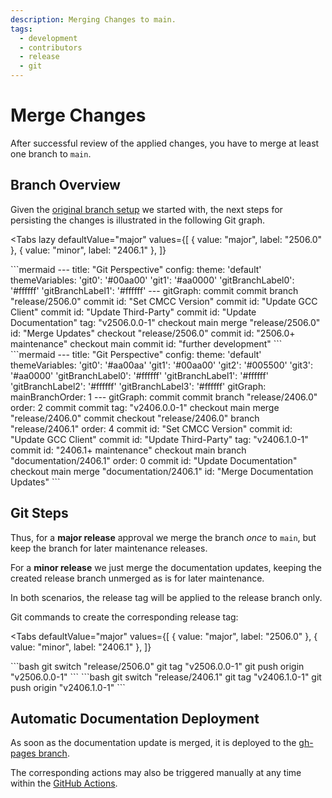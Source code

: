 ```yaml
---
description: Merging Changes to main.
tags:
  - development
  - contributors
  - release
  - git
---
```



# Merge Changes

After successful review of the applied changes, you have to merge at least one
branch to `main`.

## Branch Overview

Given the
[original branch setup](./01-create-branch.mdx) we started with, the next
steps for persisting the changes is illustrated in the following Git graph.

<Tabs
  lazy
  defaultValue="major"
  values={[
    { value: "major", label: "2506.0" },
    { value: "minor", label: "2406.1" },
  ]}
>
<TabItem value="major">
```mermaid
---
title: "Git Perspective"
config:
  theme: 'default'
  themeVariables:
      'git0': '#00aa00'
      'git1': '#aa0000'
      'gitBranchLabel0': '#ffffff'
      'gitBranchLabel1': '#ffffff'
---
gitGraph:
  commit
  commit
  branch "release/2506.0"
  commit id: "Set CMCC Version"
  commit id: "Update GCC Client"
  commit id: "Update Third-Party"
  commit id: "Update Documentation" tag: "v2506.0.0-1"
  checkout main
  merge "release/2506.0" id: "Merge Updates"
  checkout "release/2506.0"
  commit id: "2506.0+ maintenance"
  checkout main
  commit id: "further development"
```
</TabItem>
<TabItem value="minor">
```mermaid
---
title: "Git Perspective"
config:
  theme: 'default'
  themeVariables:
      'git0': '#aa00aa'
      'git1': '#00aa00'
      'git2': '#005500'
      'git3': '#aa0000'
      'gitBranchLabel0': '#ffffff'
      'gitBranchLabel1': '#ffffff'
      'gitBranchLabel2': '#ffffff'
      'gitBranchLabel3': '#ffffff'
  gitGraph:
    mainBranchOrder: 1
---
gitGraph:
  commit
  commit
  branch "release/2406.0" order: 2
  commit
  commit tag: "v2406.0.0-1"
  checkout main
  merge "release/2406.0"
  commit
  checkout "release/2406.0"
  branch "release/2406.1" order: 4
  commit id: "Set CMCC Version"
  commit id: "Update GCC Client"
  commit id: "Update Third-Party" tag: "v2406.1.0-1"
  commit id: "2406.1+ maintenance"
  checkout main
  branch "documentation/2406.1" order: 0
  commit id: "Update Documentation"
  checkout main
  merge "documentation/2406.1" id: "Merge Documentation Updates"
```
</TabItem>
</Tabs>

## Git Steps

Thus, for a **major release** approval we merge the branch _once_ to `main`,
but keep the branch for later maintenance releases.

For a **minor release** we just merge the documentation updates, keeping the
created release branch unmerged as is for later maintenance.

In both scenarios, the release tag will be applied to the release branch only.

Git commands to create the corresponding release tag:

<Tabs
  defaultValue="major"
  values={[
    { value: "major", label: "2506.0" },
    { value: "minor", label: "2406.1" },
  ]}
>
<TabItem value="major">
```bash
git switch "release/2506.0"
git tag "v2506.0.0-1"
git push origin "v2506.0.0-1"
```
</TabItem>
<TabItem value="minor">
```bash
git switch "release/2406.1"
git tag "v2406.1.0-1"
git push origin "v2406.1.0-1"
```
</TabItem>
</Tabs>

## Automatic Documentation Deployment

As soon as the documentation update is merged, it is deployed to the
[gh-pages branch](https://github.com/CoreMedia/coremedia-globallink-connect-integration/tree/gh-pages).

The corresponding actions may also be triggered manually at any time within the
[GitHub Actions](https://github.com/CoreMedia/coremedia-globallink-connect-integration/actions).
